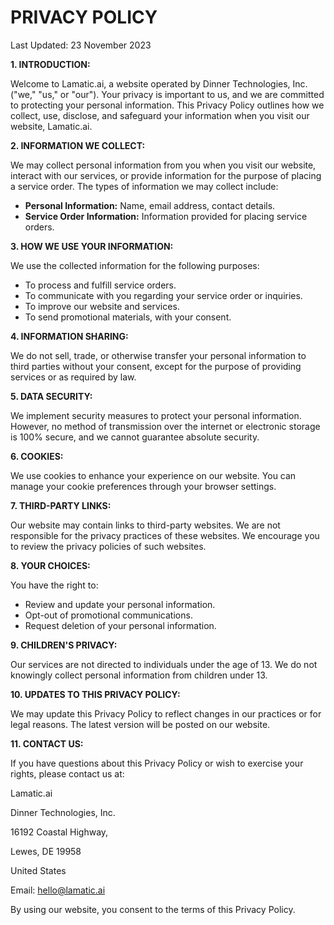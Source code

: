 # **PRIVACY POLICY**

Last Updated: 23 November 2023

**1. INTRODUCTION:**

Welcome to Lamatic.ai, a website operated by Dinner Technologies, Inc. ("we," "us," or "our"). Your privacy is important to us, and we are committed to protecting your personal information. This Privacy Policy outlines how we collect, use, disclose, and safeguard your information when you visit our website, Lamatic.ai.

**2. INFORMATION WE COLLECT:**

We may collect personal information from you when you visit our website, interact with our services, or provide information for the purpose of placing a service order. The types of information we may collect include:

- **Personal Information:** Name, email address, contact details.
- **Service Order Information:** Information provided for placing service orders.

**3. HOW WE USE YOUR INFORMATION:**

We use the collected information for the following purposes:

- To process and fulfill service orders.
- To communicate with you regarding your service order or inquiries.
- To improve our website and services.
- To send promotional materials, with your consent.

**4. INFORMATION SHARING:**

We do not sell, trade, or otherwise transfer your personal information to third parties without your consent, except for the purpose of providing services or as required by law.

**5. DATA SECURITY:**

We implement security measures to protect your personal information. However, no method of transmission over the internet or electronic storage is 100% secure, and we cannot guarantee absolute security.

**6. COOKIES:**

We use cookies to enhance your experience on our website. You can manage your cookie preferences through your browser settings.

**7. THIRD-PARTY LINKS:**

Our website may contain links to third-party websites. We are not responsible for the privacy practices of these websites. We encourage you to review the privacy policies of such websites.

**8. YOUR CHOICES:**

You have the right to:

- Review and update your personal information.
- Opt-out of promotional communications.
- Request deletion of your personal information.

**9. CHILDREN'S PRIVACY:**

Our services are not directed to individuals under the age of 13. We do not knowingly collect personal information from children under 13.

**10. UPDATES TO THIS PRIVACY POLICY:**

We may update this Privacy Policy to reflect changes in our practices or for legal reasons. The latest version will be posted on our website.

**11. CONTACT US:**

If you have questions about this Privacy Policy or wish to exercise your rights, please contact us at:

Lamatic.ai

Dinner Technologies, Inc.

16192 Coastal Highway,

Lewes, DE 19958

United States

Email: [hello@lamatic.ai](mailto:hello@lamatic.ai)

By using our website, you consent to the terms of this Privacy Policy.